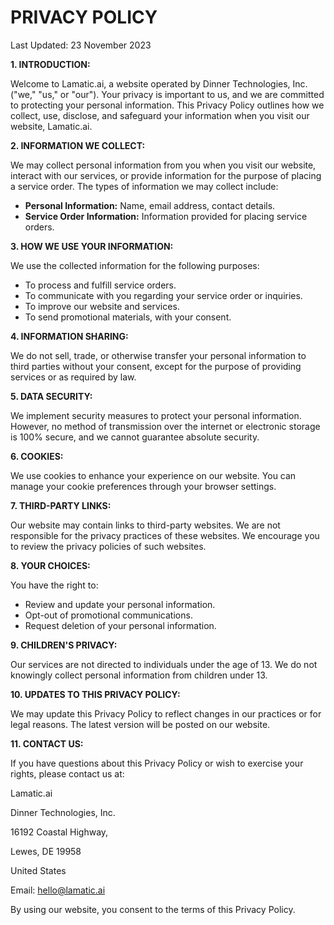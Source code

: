 # **PRIVACY POLICY**

Last Updated: 23 November 2023

**1. INTRODUCTION:**

Welcome to Lamatic.ai, a website operated by Dinner Technologies, Inc. ("we," "us," or "our"). Your privacy is important to us, and we are committed to protecting your personal information. This Privacy Policy outlines how we collect, use, disclose, and safeguard your information when you visit our website, Lamatic.ai.

**2. INFORMATION WE COLLECT:**

We may collect personal information from you when you visit our website, interact with our services, or provide information for the purpose of placing a service order. The types of information we may collect include:

- **Personal Information:** Name, email address, contact details.
- **Service Order Information:** Information provided for placing service orders.

**3. HOW WE USE YOUR INFORMATION:**

We use the collected information for the following purposes:

- To process and fulfill service orders.
- To communicate with you regarding your service order or inquiries.
- To improve our website and services.
- To send promotional materials, with your consent.

**4. INFORMATION SHARING:**

We do not sell, trade, or otherwise transfer your personal information to third parties without your consent, except for the purpose of providing services or as required by law.

**5. DATA SECURITY:**

We implement security measures to protect your personal information. However, no method of transmission over the internet or electronic storage is 100% secure, and we cannot guarantee absolute security.

**6. COOKIES:**

We use cookies to enhance your experience on our website. You can manage your cookie preferences through your browser settings.

**7. THIRD-PARTY LINKS:**

Our website may contain links to third-party websites. We are not responsible for the privacy practices of these websites. We encourage you to review the privacy policies of such websites.

**8. YOUR CHOICES:**

You have the right to:

- Review and update your personal information.
- Opt-out of promotional communications.
- Request deletion of your personal information.

**9. CHILDREN'S PRIVACY:**

Our services are not directed to individuals under the age of 13. We do not knowingly collect personal information from children under 13.

**10. UPDATES TO THIS PRIVACY POLICY:**

We may update this Privacy Policy to reflect changes in our practices or for legal reasons. The latest version will be posted on our website.

**11. CONTACT US:**

If you have questions about this Privacy Policy or wish to exercise your rights, please contact us at:

Lamatic.ai

Dinner Technologies, Inc.

16192 Coastal Highway,

Lewes, DE 19958

United States

Email: [hello@lamatic.ai](mailto:hello@lamatic.ai)

By using our website, you consent to the terms of this Privacy Policy.